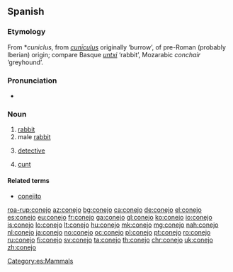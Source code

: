 ==Spanish==

===Etymology===
From {{etyl|VL.|es}} *''cuniclus'', from {{etyl|la|es}} ''[[cuniculus#Latin|cunīculus]]'' originally ‘burrow’, of pre-Roman (probably Iberian) origin; compare Basque ''[[untxi]]'' ‘rabbit’, Mozarabic ''conchair'' ‘greyhound’.

===Pronunciation===
* {{IPA|/koˈnexo/|lang=es}}

===Noun===
{{es-noun|m|f=coneja}}

# [[rabbit]]
# male [[rabbit]]
# {{context|Central America|lang=es}} [[detective]]
# {{context|vulgar|slang|lang=es}} [[cunt]]

====Related terms====
* [[conejito]]

[[Category:es:Mammals]]

[[roa-rup:conejo]]
[[az:conejo]]
[[bg:conejo]]
[[ca:conejo]]
[[de:conejo]]
[[el:conejo]]
[[es:conejo]]
[[eu:conejo]]
[[fr:conejo]]
[[ga:conejo]]
[[gl:conejo]]
[[ko:conejo]]
[[io:conejo]]
[[is:conejo]]
[[lo:conejo]]
[[lt:conejo]]
[[hu:conejo]]
[[mk:conejo]]
[[mg:conejo]]
[[nah:conejo]]
[[nl:conejo]]
[[ja:conejo]]
[[no:conejo]]
[[oc:conejo]]
[[pl:conejo]]
[[pt:conejo]]
[[ro:conejo]]
[[ru:conejo]]
[[fi:conejo]]
[[sv:conejo]]
[[ta:conejo]]
[[th:conejo]]
[[chr:conejo]]
[[uk:conejo]]
[[zh:conejo]]